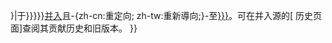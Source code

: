 {{tmbox
| small = {{{small|}}}
| image = [[Image:Merge-arrow.svg|50px|alt=|link=]]
| text =
页面[{{fullurl:{{SUBJECTPAGENAME}}|redirect=no}} {{SUBJECTPAGENAME}}]的内容已{{#if:{{{2|{{{date|}}}}}}|于{{{2|{{{date}}}}}}}}[[WP:合并|并入]]且-{zh-cn:重定向; zh-tw:重新導向;}-至[[{{{1|{{{to}}}}}}]]。可在并入源的[{{fullurl:{{SUBJECTPAGENAME}}|action=history}} 历史页面]查阅其贡献历史和旧版本。
}}<noinclude>
{{doc}}</noinclude>
